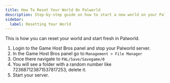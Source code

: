```yaml
---
title: How To Reset Your World On Palworld
description: Step-by-step guide on how to start a new world on your Palworld server.
sidebar:
  label: Resetting Your World
---
```


This is how you can reset your world and start fresh in Palworld.

1. Login to the Game Host Bros panel and stop your Palworld server.
2. In the Game Host Bros panel go to `Management > File Manager`
3. Once there navigate to `PAL/Save/Savegame/0`
4. You will see a folder with a random number like 723687123871537817253, delete it.
5. Start your server.